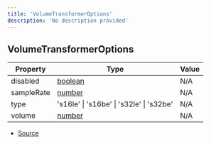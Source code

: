 ```yaml
---
title: 'VolumeTransformerOptions'
description: 'No description provided'
---
```


## VolumeTransformerOptions

| Property   | Type                                                                                                | Value |
| ---------- | --------------------------------------------------------------------------------------------------- | ----- |
| disabled   | [boolean](https://developer.mozilla.org/en-US/docs/Web/JavaScript/Reference/Global_Objects/Boolean) | N/A   |
| sampleRate | [number](https://developer.mozilla.org/en-US/docs/Web/JavaScript/Reference/Global_Objects/Number)   | N/A   |
| type       | 's16le' \| 's16be' \| 's32le' \| 's32be'                                                            | N/A   |
| volume     | [number](https://developer.mozilla.org/en-US/docs/Web/JavaScript/Reference/Global_Objects/Number)   | N/A   |

- [Source](https://github.com/androz2091/discord-player/blob/ce04b3f4c6671029ce4d4aa9090e56ac7e7f5666/packages/equalizer/src/audio/VolumeTransformer.ts#L4)
